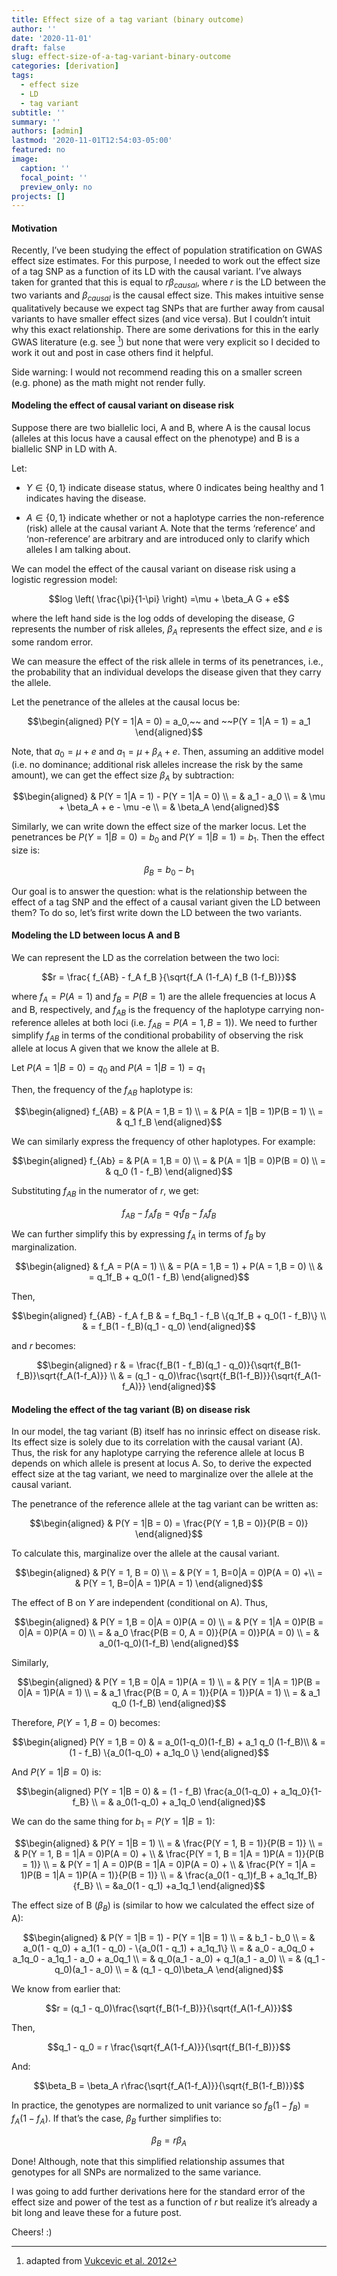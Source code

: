 ```yaml
---
title: Effect size of a tag variant (binary outcome)
author: ''
date: '2020-11-01'
draft: false
slug: effect-size-of-a-tag-variant-binary-outcome
categories: [derivation]
tags:
  - effect size
  - LD
  - tag variant
subtitle: ''
summary: ''
authors: [admin]
lastmod: '2020-11-01T12:54:03-05:00'
featured: no
image:
  caption: ''
  focal_point: ''
  preview_only: no
projects: []
---
```


#### Motivation

Recently, I've been studying the effect of population stratification on GWAS effect size estimates. For this purpose, I needed to work out the effect size of a tag SNP as a function of its LD with the causal variant. I've always taken for granted that this is equal to $r\beta_{causal}$, where $r$ is the LD between the two variants and $\beta_{causal}$ is the causal effect size. This makes intuitive sense qualitatively because we expect tag SNPs that are further away from causal variants to have smaller effect sizes (and vice versa). But I couldn't intuit why this exact relationship. There are some derivations for this in the early GWAS literature (e.g. see [^1]) but none that were very explicit so I decided to work it out and post in case others find it helpful. 

Side warning: I would not recommend reading this on a smaller screen (e.g. phone) as the math might not render fully. 

#### Modeling the effect of causal variant on disease risk

Suppose there are two biallelic loci, A and B, where A is the causal locus (alleles at this locus have a causal effect on the phenotype) and B is a biallelic SNP in LD with A. 

Let:

* $Y \in \{0,1\}$ indicate disease status, where 0 indicates being healthy and 1 indicates having the disease.

* $A \in \{0,1\}$ indicate whether or not a haplotype carries the non-reference (risk) allele at the causal variant A. Note that the terms 'reference' and 'non-reference' are arbitrary and are introduced only to clarify which alleles I am talking about.

We can model the effect of the causal variant on disease risk using a logistic regression model:

$$log \left( \frac{\pi}{1-\pi} \right) =\mu + \beta_A G + e$$

where the left hand side is the log odds of developing the disease, $G$ represents the number of risk alleles, $\beta_A$ represents the effect size, and $e$ is some random error.

We can measure the effect of the risk allele in terms of its penetrances, i.e., the probability that an individual develops the disease given that they carry the allele. 

Let the penetrance of the alleles at the causal locus be:

$$\begin{aligned}
P(Y = 1|A = 0) = a_0,~~ and ~~P(Y = 1|A = 1) = a_1
\end{aligned}$$ 

Note, that $a_0 = \mu + e$ and $a_1 = \mu + \beta_A + e$. Then, assuming an additive model (i.e. no dominance; additional risk alleles increase the risk by the same amount), we can get the effect size $\beta_A$ by subtraction:

$$\begin{aligned}
& P(Y = 1|A = 1) - P(Y = 1|A = 0) \\
= & a_1 - a_0 \\
= &  \mu + \beta_A + e - \mu -e \\
= & \beta_A
\end{aligned}$$

Similarly, we can write down the effect size of the marker locus. Let the penetrances be $P(Y = 1|B = 0) = b_0$ and $P(Y = 1|B = 1) = b_1$. Then the effect size is:

$$\beta_B = b_0 - b_1$$

Our goal is to answer the question: what is the relationship between the effect of a tag SNP and the effect of a causal variant given the LD between them? To do so, let's first write down the LD between the two variants.

#### Modeling the LD between locus A and B

We can represent the LD as the correlation between the two loci:

$$r = \frac{ f_{AB} - f_A f_B }{\sqrt{f_A (1-f_A) f_B (1-f_B)}}$$

where $f_A = P(A = 1)$ and $f_B = P(B = 1)$ are the allele frequencies at locus A and B, respectively, and $f_{AB}$ is the frequency of the haplotype carrying non-reference alleles at both loci (i.e. $f_{AB} = P(A = 1,B = 1)$). We need to further simplify $f_{AB}$ in terms of the conditional probability of observing the risk allele at locus A given that we know the allele at B.

Let $P(A = 1|B = 0) = q_0$ and $P(A = 1|B = 1) = q_1$

Then, the frequency of the $f_{AB}$ haplotype is: 

$$\begin{aligned}
f_{AB} = & P(A = 1,B = 1) \\
= & P(A = 1|B = 1)P(B = 1) \\
= & q_1 f_B
\end{aligned}$$

We can similarly express the frequency of other haplotypes. For example: 

$$\begin{aligned}
f_{Ab} = & P(A = 1,B = 0) \\
= & P(A = 1|B = 0)P(B = 0) \\
= & q_0 (1 - f_B)
\end{aligned}$$

Substituting $f_{AB}$ in the numerator of $r$, we get:

$$f_{AB} - f_A f_B = q_1 f_B - f_A f_B$$

We can further simplify this by expressing $f_A$ in terms of $f_B$ by marginalization.

$$\begin{aligned}
& f_A = P(A = 1) \\
& = P(A = 1,B = 1) + P(A = 1,B = 0) \\
& = q_1f_B + q_0(1 - f_B)
\end{aligned}$$

Then, 

$$\begin{aligned}
f_{AB} - f_A f_B & = f_Bq_1 - f_B \{q_1f_B + q_0(1 - f_B)\} \\
& = f_B(1 - f_B)(q_1 - q_0)
\end{aligned}$$

and $r$ becomes:

$$\begin{aligned}
r & = \frac{f_B(1 - f_B)(q_1 - q_0)}{\sqrt{f_B(1-f_B)}\sqrt{f_A(1-f_A)}} \\
& = (q_1 - q_0)\frac{\sqrt{f_B(1-f_B)}}{\sqrt{f_A(1-f_A)}}
\end{aligned}$$


#### Modeling the effect of the tag variant (B) on disease risk

In our model, the tag variant (B) itself has no inrinsic effect on disease risk. Its effect size is solely due to its correlation with the causal variant (A). Thus, the risk for any haplotype carrying the reference allele at locus B depends on which allele is present at locus A. So, to derive the expected effect size at the tag variant, we need to marginalize over the allele at the causal variant. 

The penetrance of the reference allele at the tag variant can be written as: 

$$\begin{aligned}
& P(Y = 1|B = 0) = \frac{P(Y = 1,B = 0)}{P(B = 0)}
\end{aligned}$$

To calculate this, marginalize over the allele at the causal variant.

$$\begin{aligned}
& P(Y = 1, B = 0) \\
= & P(Y = 1, B=0|A = 0)P(A = 0) +\\
= & P(Y = 1, B=0|A = 1)P(A = 1)
\end{aligned}$$

The effect of B on $Y$ are independent (conditional on A). Thus,

$$\begin{aligned}
& P(Y = 1,B = 0|A = 0)P(A = 0) \\
= & P(Y = 1|A = 0)P(B = 0|A = 0)P(A = 0) \\ 
= & a_0 \frac{P(B = 0, A = 0)}{P(A = 0)}P(A = 0) \\
= & a_0(1-q_0)(1-f_B)
\end{aligned}$$

Similarly,

$$\begin{aligned}
& P(Y = 1,B = 0|A = 1)P(A = 1) \\
= & P(Y = 1|A = 1)P(B = 0|A = 1)P(A = 1) \\
= & a_1 \frac{P(B = 0, A = 1)}{P(A = 1)}P(A = 1) \\
= & a_1 q_0 (1-f_B)
\end{aligned}$$

Therefore, $P(Y = 1, B = 0)$ becomes:

$$\begin{aligned}
P(Y = 1,B = 0) & = a_0(1-q_0)(1-f_B) + a_1 q_0 (1-f_B)\\
& = (1 - f_B) \{a_0(1-q_0) + a_1q_0 \}
\end{aligned}$$

And $P(Y = 1|B = 0)$ is: 

$$\begin{aligned}
P(Y = 1|B = 0) & = (1 - f_B) \frac{a_0(1-q_0) + a_1q_0}{1-f_B} \\
= & a_0(1-q_0) + a_1q_0
\end{aligned}$$

We can do the same thing for $b_1 = P(Y = 1|B = 1)$:

$$\begin{aligned}
& P(Y = 1|B = 1) \\
= & \frac{P(Y = 1, B = 1)}{P(B = 1)} \\
= & P(Y = 1, B = 1|A = 0)P(A = 0) + \\
& \frac{P(Y = 1, B = 1|A = 1)P(A = 1)}{P(B = 1)} \\
= & P(Y = 1| A = 0)P(B = 1|A = 0)P(A = 0) + \\
 & \frac{P(Y = 1|A = 1)P(B = 1|A = 1)P(A = 1)}{P(B = 1)} \\
= & \frac{a_0(1 - q_1)f_B + a_1q_1f_B}{f_B} \\
= &a_0(1 - q_1) +a_1q_1
\end{aligned}$$

The effect size of B ($\beta_B$) is (similar to how we calculated the effect size of A):

$$\begin{aligned}
& P(Y = 1|B = 1) - P(Y = 1|B = 1) \\
= & b_1 - b_0 \\
= & a_0(1 - q_0) + a_1(1 - q_0) - \{a_0(1 - q_1) + a_1q_1\} \\
= & a_0 - a_0q_0 + a_1q_0 - a_1q_1 - a_0 + a_0q_1 \\
= & q_0(a_1 - a_0) + q_1(a_1 - a_0) \\
= & (q_1 - q_0)(a_1 - a_0) \\
= & (q_1 - q_0)\beta_A
\end{aligned}$$

We know from earlier that:

$$r = (q_1 - q_0)\frac{\sqrt{f_B(1-f_B)}}{\sqrt{f_A(1-f_A)}}$$

Then, 

$$q_1 - q_0 = r \frac{\sqrt{f_A(1-f_A)}}{\sqrt{f_B(1-f_B)}}$$

And:

$$\beta_B = \beta_A r\frac{\sqrt{f_A(1-f_A)}}{\sqrt{f_B(1-f_B)}}$$

In practice, the genotypes are normalized to unit variance so $f_B(1-f_B) = f_A(1-f_A)$. If that's the case, $\beta_B$ further simplifies to:

$$\beta_B = r\beta_A$$

Done! Although, note that this simplified relationship assumes that genotypes for all SNPs are normalized to the same variance.

I was going to add further derivations here for the standard error of the effect size and power of the test as a function of $r$ but realize it's already a bit long and leave these for a future post. 

Cheers! :)

[^1]: adapted from [Vukcevic et al. 2012](https://onlinelibrary.wiley.com/doi/full/10.1002/gepi.20576)

